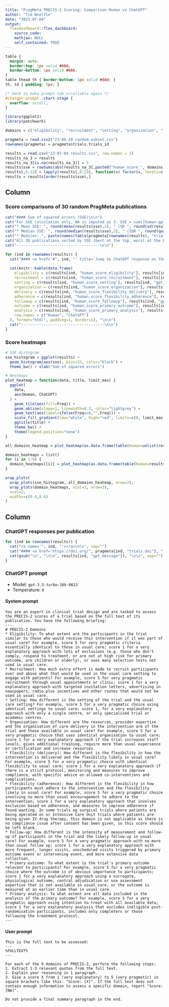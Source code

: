 ```yaml
---
title: "PragMeta PRECIS-2 Scoring: Comparison Human vs ChatGPT"
author: "Tim Woelfle"
date: "2023-07-04"
output: 
  flexdashboard::flex_dashboard:
    source_code: 
    mathjax: NULL
    self_contained: TRUE
---
```


```css
table {
  margin: auto;
  border-top: 1px solid #666;
  border-bottom: 1px solid #666;
}
table thead th { border-bottom: 1px solid #ddd; }
th, td { padding: 5px; }

/* Hack to make prompt-tab scrollable again */
#chatgpt-prompt .chart-stage {
  overflow: scroll;
}
```

```r
library(ggplot2)
library(patchwork)

domains = c("eligibility", "recruitment", "setting", "organization", "flexibility_delivery", "flexibility_adherence", "followup", "primary_outcome", "primary_analysis")

pragmeta = read.csv2("23-06-20-random-subset.csv")
rownames(pragmeta) = pragmeta$trials.trials_id

results = read.csv("23-07-04 results.csv", row.names = 1)
results_na_3 = results
results_na_3[is.na(results_na_3)] = 3
results$sse = rowSums(abs(results_na_3[,paste0("human_score_", domains)]-results_na_3[,paste0("gpt_score_", domains)])**2)
results[,6:23] = lapply(results[,6:23], function(x) factor(x, levels=c(1,2,3,4,5,NA)))
results = results[order(results$sse),]
```

Column {data-width=60}
-------------------------------------

### Score comparisons of 30 random PragMeta publications

```r
cat("#### Sum of squared errors (SSE)\n\n")
cat("For SSE calculation only, NA is imputed as 3. SSE = sum((human-gpt)²). Examples: error of 1 in each of the 9 domains: SSE = 9×(1²)= 9; error of 4 in 1 domain: 1×(4²)=16; error of 2 in 5 domains: SSE = 5×(2²) = 20\n\n")
cat("* Mean SSE: ", round(mean(results$sse),2), " (SD ", round(sd(results$sse),2), ")\n\n", sep="")
cat("* Median SSE: ", round(median(results$sse),2), " (IQR ", round(quantile(results$sse,0.25),2), "-", round(quantile(results$sse,0.75),2), ", range ", min(results$sse), "-", max(results$sse), ")\n\n", sep="")
cat("* Modules: ", paste(names(table(pragmeta[rownames(results), "trials.module"])), table(pragmeta[rownames(results), "trials.module"]), sep=": ", collapse=", "), "\n\n", sep="")
cat("All 30 publications sorted by SSE (best at the top, worst at the bottom):\n\n")
cat("-------------------------------------\n\n")

for (ind in rownames(results)) {
  cat("#### <a href='#", ind, "' title='Jump to ChatGPT response on the right'>", pragmeta[ind, "trials.title"], "</a> (", pragmeta[ind, "trials.pub_year"], "), ", pragmeta[ind, "trials.module"], ", Sum of squared errors: ", results[ind, "sse"], "\n\n", sep="")
  
  cat(knitr::kable(data.frame(
    eligibility = c(results[ind, "human_score_eligibility"], results[ind, "gpt_score_eligibility"]),
    recruitment = c(results[ind, "human_score_recruitment"], results[ind, "gpt_score_recruitment"]),
    setting = c(results[ind, "human_score_setting"], results[ind, "gpt_score_setting"]),
    organization = c(results[ind, "human_score_organization"], results[ind, "gpt_score_organization"]),
    delivery = c(results[ind, "human_score_flexibility_delivery"], results[ind, "gpt_score_flexibility_delivery"]),
    adherence = c(results[ind, "human_score_flexibility_adherence"], results[ind, "gpt_score_flexibility_adherence"]),
    followup = c(results[ind, "human_score_followup"], results[ind, "gpt_score_followup"]),
    outcome = c(results[ind, "human_score_primary_outcome"], results[ind, "gpt_score_primary_outcome"]),
    analysis = c(results[ind, "human_score_primary_analysis"], results[ind, "gpt_score_primary_analysis"]),
    row.names = c("Human", "ChatGPT")
  ), format="html", padding=1, border=1), "\n\n")
  cat("-------------------------------------\n\n")
}
```

### Score heatmaps

```r
# SSE Histogram
sse_histogram = ggplot(results) +
  geom_histogram(aes(sse), bins=15, color="black") +
  theme_bw() + xlab("Sum of squared errors")

# Heatmaps
plot_heatmap = function(data, title, limit_max) {
  ggplot(
    data, 
    aes(Human, ChatGPT)
  ) +
    geom_tile(aes(fill=Freq)) +
    geom_abline(slope=1, linewidth=0.3, color="lightgrey") +
    geom_text(aes(label=ifelse(Freq==0,"",Freq))) +
    scale_fill_gradient(low="white", high="red", limits=c(0, limit_max)) +
    ggtitle(title) +
    theme_bw() +
    theme(legend.position="none")
}

all_domains_heatmap = plot_heatmap(as.data.frame(table(Human=unlist(results[,paste0("human_score_", domains)]), ChatGPT=unlist(results[,paste0("gpt_score_", domains)]), useNA="always")), "all domains", 28)

domain_heatmaps = list()
for (i in 1:9) {
  domain_heatmaps[[i]] = plot_heatmap(as.data.frame(table(Human=results[,paste0("human_score_", domains[i])], ChatGPT=results[,paste0("gpt_score_", domains[i])], useNA="always")), domains[i], 13)
}

wrap_plots(
  wrap_plots(sse_histogram, all_domains_heatmap, nrow=2),
  wrap_plots(domain_heatmaps, ncol=3, nrow=3),
  ncol=2,
  widths=c(0.4,0.6)
)
```

Column {data-width=40 .tabset}
-------------------------------------

### ChatGPT responses per publication

```r
for (ind in rownames(results)) {
  cat("<a name='", ind, "'></a>\n\n", sep="")
  cat("#### <a href='https://doi.org/", pragmeta[ind, "trials.doi"], "' title='Open publication'>", pragmeta[ind, "trials.title"], "</a> (", pragmeta[ind, "trials.pub_year"], "), ", pragmeta[ind, "trials.module"], "\n\n", sep="")
  cat(gsub("\n", "\n\n", results[ind, "gpt_message"]), "\n\n", sep="")
}
```

### ChatGPT prompt

* Model: `gpt-3.5-turbo-16k-0613`
* Temperature: `0`

#### System prompt

```
You are an expert in clinical trial design and are tasked to assess the PRECIS-2 scores of a trial based on the full text of its publication. You have the following briefing:
---
# PRECIS-2 Domains
* Eligibility: To what extent are the participants in the trial similar to those who would receive this intervention if it was part of usual care? For example, score 5 for very pragmatic criteria essentially identical to those in usual care; score 1 for a very explanatory approach with lots of exclusions (e.g. those who don’t comply, respond to treatment, or are not at high risk for primary outcome, are children or elderly), or uses many selection tests not used in usual care.
* Recruitment: How much extra effort is made to recruit participants over and above what that would be used in the usual care setting to engage with patients? For example, score 5 for very pragmatic recruitment through usual appointments or clinic; score 1 for a very explanatory approach with targeted invitation letters, advertising in newspapers, radio plus incentives and other routes that would not be used in usual care.
* Setting: How different is the setting of the trial and the usual care setting? For example, score 5 for a very pragmatic choice using identical settings to usual care; score 1, for a very explanatory approach with only a single centre, or only specialised trial or academic centres.
* Organisation: How different are the resources, provider expertise and the organisation of care delivery in the intervention arm of the trial and those available in usual care? For example, score 5 for a very pragmatic choice that uses identical organisation to usual care; score 1 for a very explanatory approach if the trial increases staff levels, gives additional training, require more than usual experience or certification and increase resources.
* Flexibility (delivery): How different is the flexibility in how the intervention is delivered and the flexibility likely in usual care? For example, score 5 for a very pragmatic choice with identical flexibility to usual care; score 1 for a very explanatory approach if there is a strict protocol, monitoring and measures to improve compliance, with specific advice on allowed co-interventions and complications.
* Flexibility (adherence): How different is the flexibility in how participants must adhere to the intervention and the flexibility likely in usual care? For example, score 5 for a very pragmatic choice involving no more than usual encouragement to adhere to the intervention; score 1 for a very explanatory approach that involves exclusion based on adherence, and measures to improve adherence if found wanting. In some trials eg surgical trials where patients are being operated on or Intensive Care Unit trials where patients are being given IV drug therapy, this domain is not applicable as there is no compliance issue after consent has been given, so this score should be left blank.
* Follow-up: How different is the intensity of measurement and follow-up of participants in the trial and the likely follow-up in usual care? For example, score 5 for a very pragmatic approach with no more than usual follow up; score 1 for a very explanatory approach with more frequent, longer visits, unscheduled visits triggered by primary outcome event or intervening event, and more extensive data collection.
* Primary outcome: To what extent is the trial's primary outcome relevant to participants? For example, score 5 for a very pragmatic choice where the outcome is of obvious importance to participants; score 1 for a very explanatory approach using a surrogate, physiological outcome, central adjudication or use assessment expertise that is not available in usual care, or the outcome is measured at an earlier time than in usual care.
* Primary analysis: To what extent are all data included in the analysis of the primary outcome? For example, score 5 for a very pragmatic approach using intention to treat with all available data; score 1 for a very explanatory analysis that excludes ineligible post-randomisation participants, includes only completers or those following the treatment protocol.
---
```

#### User prompt

```
This is the full text to be assessed:
---
%FULLTEXT%
---

For each of the 9 domains of PRECIS-2, perform the following steps:
1. Extract 1-3 relevant quotes from the full text.
2. Explain your reasoning in 1 paragraph.
3. Give a score X from 1 (very explanatory) to 5 (very pragmatic) in square brackets like this: "Score: [X]". If the full text does not contain enough information to assess a specific domain, report "Score: [NA]".

Do not provide a final summary paragraph in the end.
```
